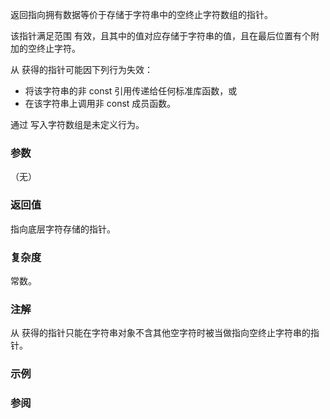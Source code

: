 {{cpp/string/basic_string/title|c_str}}
{{cpp/string/basic_string/navbar}}
{{ddcla|noexcept=c++11|constexpr=c++20|
const CharT* c_str() const;
}}

返回指向拥有数据等价于存储于字符串中的空终止字符数组的指针。

该指针满足范围 {{closed range|c_str()|c_str() + size()}} 有效，且其中的值对应存储于字符串的值，且在最后位置有个附加的空终止字符。

从 {{tt|c_str()}} 获得的指针可能因下列行为失效：
* 将该字符串的非 const 引用传递给任何标准库函数，或
* 在该字符串上调用非 const 成员函数{{rev inl|since=c++11|，不包括 {{lc|operator[]}}、{{lc|at()}}、{{lc|front()}}、{{lc|back()}}、{{lc|begin()}}、{{lc|rbegin()}}、{{lc|end()}} 及 {{lc|rend()}}}}。

通过 {{tt|c_str()}} 写入字符数组是未定义行为。

{{rrev|since=c++11|{{tt|c_str()}} 与 {{lc|data()}} 进行同一功能。}}

===参数===
（无）

===返回值===
指向底层字符存储的指针。

{{rrev multi|until1=c++11
|rev1=
对于 {{range|0|size()}} 中的每个 {{tt|i}} 有 {{c|1=c_str()[i] == operator[](i)}}。
|rev2=
对于 {{closed range|0|size()}} 中的每个 {{tt|i}} 有 {{c|1=c_str() + i == std::addressof(operator[](i))}}。
}}

===复杂度===
常数。

===注解===
从 {{tt|c_str()}} 获得的指针只能在字符串对象不含其他空字符时被当做指向空终止字符串的指针。

===示例===
{{example
|code=
#include &lt;algorithm&gt;
#include &lt;cassert&gt;
#include &lt;cstring&gt;
#include &lt;string&gt;

extern "C" void c_func(const char* c_str)
{
    printf("以 '%s' 调用 c_func\n", c_str);
}

int main()
{
    std::string const s("Emplary");
    const char* p = s.c_str();
    assert(s.size() == std::strlen(p));
    assert(std::equal(s.begin(), s.end(), p));
    assert(std::equal(p, p + s.size(), s.begin()));
    assert('\0' == *(p + s.size()));

    c_func(s.c_str());
}
|output=
以 'Emplary' 调用 c_func
}}

===参阅===
{{dsc begin}}
{{dsc inc|cpp/string/basic_string/dsc front}}
{{dsc inc|cpp/string/basic_string/dsc back}}
{{dsc inc|cpp/string/basic_string/dsc data}}
{{dsc end}}

{{langlinks|de|en|es|fr|it|ja|pl|pt|ru}}